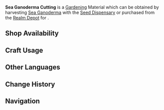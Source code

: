 {{Item Infobox
|id           = 130021
|image        = Item Sea Ganoderma Cutting.png
|type         = Gardening Materials
|group        = Orderly Meadow
|invCategory  = Seed Dispensary
|description  = A cutting obtained from the [[Seed Dispensary]]. A quality cutting full of life, just waiting to be planted in the Realm Within's fields. After some time it will grow into a [[Sea Ganoderma]].
|source1      = Harvesting [[Sea Ganoderma]] with the [[Seed Dispensary]]
|source2      = [[Housing/Realm Depot|Realm Depot]]
}}
'''Sea Ganoderma Cutting''' is a [[Gardening]] Material which can be obtained by harvesting [[Sea Ganoderma]] with the [[Seed Dispensary]] or purchased from the [[Realm Depot]] for {{Item|Realm Currency|30|x=5}}.

==Shop Availability==
{{Shop Availability|currency=Realm Currency}}

==Craft Usage==
{{Craft Usage}}

==Other Languages==
{{Other Languages
|en      = Sea Ganoderma Cutting
|zhs     = 「海灵芝」的样本
|zhs_rm  = "Hǎi Língzhī" de Yàngběn
|zht     = 「海靈芝」的樣本
|zht_rm  = "Hǎi Língzhī" de Yàngběn
|zh_tl   = "Sea Ganoderma"'s Sample
|ja      = 「ウミレイシ」の標本
|ja_rm   = "Umi-reishi" no Hyouhon
|ja_tl   = "Sea Ganoderma" Sample
|ko      = 「바다 불로초」 표본
|ko_rm   = "Bada Bullocho" Pyobon
|ko_tl   = "Sea Ganoderma" Sample
|es      = Brote de hongo marino
|es_tl   = 
|fr      = Bouture de ganoderma marin
|fr_tl   = Marine Ganoderma Cutting
|ru      = Образец морского гриба
|ru_tl   = 
|th      = Sea Ganoderma Cutting
|vi      = Mẫu Chiết Hải Linh Chi
|vi_tl   = 
|de      = Meereslackporling
|de_tl   = Sea Ganoderma
|id      = Sea Ganoderma Cutting
|pt      = Espécime de Fungo Marítimo
|pt_tl   = 
}}

==Change History==
{{Change History|2.0}}

==Navigation==
{{Material Navbox|type=Gardening Materials}}